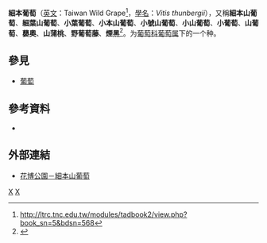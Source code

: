 {{Speciesbox
| taxon = Vitis thunbergi
| binomial_authority =  Sieb. & Zucc., 1845 <ref>{{Cite web |url=http://plant.tesri.gov.tw/plant/ |title=存档副本 |access-date=2011-10-30 |archive-date=2012-04-28 |archive-url=https://web.archive.org/web/20120428195404/http://plant.tesri.gov.tw/plant/ |dead-url=yes }}</ref><ref>http://taiwanacademy.tw/ch/archives/item/4532346.html{{Dead link|date=2019年11月 |bot=InternetArchiveBot |fix-attempted=yes }}</ref><ref>{{Cite web |url=http://taibnet.sinica.edu.tw/chi/taibnet_species_detail.php?name_code=204105 |title=存档副本 |access-date=2011-10-30 |archive-date=2019-09-03 |archive-url=https://web.archive.org/web/20190903015905/http://taibnet.sinica.edu.tw/chi/taibnet_species_detail.php?name_code=204105 |dead-url=no }}</ref>
}}
'''細本葡萄'''（[[英文|英文]]：Taiwan Wild Grape<ref>http://ltrc.tnc.edu.tw/modules/tadbook2/view.php?book_sn=5&bdsn=568{{dead link|date=2018年4月 |bot=InternetArchiveBot |fix-attempted=yes }}</ref>，[[學名|學名]]：''Vitis thunbergii''），又稱'''細本山葡萄'''、'''細葉山葡萄'''、'''小葉葡萄'''、'''小本山葡萄'''、'''小號山葡萄'''、'''小山葡萄'''、'''小葡萄'''、'''山葡萄'''、'''蘡奧'''、'''山蒲桃'''、'''野葡萄藤'''、'''煙黑'''<ref>{{cite web |url=http://www.hljh.tcc.edu.tw/teach/%E6%A0%A1%E5%9C%92%E6%A4%8D%E7%89%A9/%E5%B0%8F%E6%9C%AC%E5%B1%B1%E8%91%A1%E8%90%84/%E5%B0%8F%E6%9C%AC%E5%B1%B1%E8%91%A1%E8%90%84.htm |title=存档副本 |accessdate=2011-10-30 |deadurl=yes |archiveurl=https://web.archive.org/web/20090803120053/http://www.hljh.tcc.edu.tw/teach/%E6%A0%A1%E5%9C%92%E6%A4%8D%E7%89%A9/%E5%B0%8F%E6%9C%AC%E5%B1%B1%E8%91%A1%E8%90%84/%E5%B0%8F%E6%9C%AC%E5%B1%B1%E8%91%A1%E8%90%84.htm |archivedate=2009-08-03 }}</ref>。为[[葡萄科|葡萄科]][[葡萄属|葡萄属]]下的一个种。

== 參見 ==
*[[葡萄|葡萄]]
== 參考資料 ==
{{reflist|1}}
* {{TaiBNET| zh=细本葡萄 | id=204105 | binomial=Vitis thunbergii | authority=Sieb. & Zucc., 1845 | var= | accessdate=2013-01-24}}

== 外部連結 ==
* [http://www.taipei-expopark.tw/ct.asp?xItem=91081&ctNode=7368&mp=3 花博公園－細本山葡萄]{{dead link|date=2018年4月 |bot=InternetArchiveBot |fix-attempted=yes }}
{{plant-stub}}
{{Taxonbar}}
[[Category:葡萄品種|X]]
[[Category:_1845年描述的植物|X]]